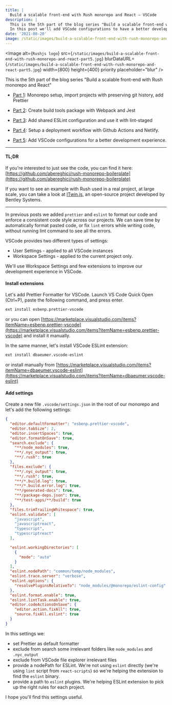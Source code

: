 ```yaml
---
title: |
  Build a scalable front-end with Rush monorepo and React — VSCode
description: |
  This is the 5th part of the blog series "Build a scalable front-end with Rush monorepo and React".
  In this post we'll add VSCode configurations to have a better development experience with monorepo.
date: '2021-08-20'
image: /static/images/build-a-scalable-front-end-with-rush-monorepo-and-react-part5.jpg
---
```


<Image
  alt={`Rushjs logo`}
  src={`/static/images/build-a-scalable-front-end-with-rush-monorepo-and-react-part5.jpg`}
  blurDataURL={`/static/images/build-a-scalable-front-end-with-rush-monorepo-and-react-part5.jpg`}
  width={800}
  height={400}
  priority
  placeholder="blur"
/>

This is the 5th part of the blog series "Build a scalable front-end with Rush monorepo and React"

- [Part 1](/blog/build-a-scalable-front-end-with-rush-monorepo-and-react--repo-setup+import-projects+prettier):
  Monorepo setup, import projects with preserving git history, add Prettier

- [Part 2](/blog/build-a-scalable-front-end-with-rush-monorepo-and-react--webpack+jest):
  Create build tools package with Webpack and Jest

- [Part 3](/blog/build-a-scalable-front-end-with-rush-monorepo-and-react--eslint+lint-staged):
  Add shared ESLint configuration and use it with lint-staged

- [Part 4](/blog/build-a-scalable-front-end-with-rush-monorepo-and-react--github-actions+netlify):
  Setup a deployment workflow with Github Actions and Netlify.

- [Part 5](/blog/build-a-scalable-front-end-with-rush-monorepo-and-react--vscode):
  Add VSCode configurations for a better development experience.

---

#### TL;DR

If you're interested to just see the code, you can find it here:
[https://github.com/abereghici/rush-monorepo-boilerplate](https://github.com/abereghici/rush-monorepo-boilerplate)

If you want to see an example with Rush used in a real project, at large scale, you can take a look at
[ITwin.js](https://github.com/imodeljs/imodeljs), an open-source project developed by Bentley Systems.

---

In previous posts we added `prettier` and `eslint` to format our code and enforce
a consistent code style across our projects. We can save time
by automatically format pasted code, or fix `lint` errors while writing code,
without running lint command to see all the errors.

VSCode provides two different types of settings:

- User Settings - applied to all VSCode instances
- Workspace Settings - applied to the current project only.

We'll use Workspace Settings and few extensions to improve our development experience
in VSCode.

#### Install extensions

Let's add Prettier Formatter for VSCode. Launch VS Code Quick Open (Ctrl+P),
paste the following command, and press enter.

```bash
ext install esbenp.prettier-vscode
```

or you can open [https://marketplace.visualstudio.com/items?itemName=esbenp.prettier-vscode](https://marketplace.visualstudio.com/items?itemName=esbenp.prettier-vscode)
and install it manually.

In the same manner, let's install VSCode ESLint extension:

```bash
ext install dbaeumer.vscode-eslint
```

or install manually from [https://marketplace.visualstudio.com/items?itemName=dbaeumer.vscode-eslint](https://marketplace.visualstudio.com/items?itemName=dbaeumer.vscode-eslint)

#### Add settings

Create a new file `.vscode/settings.json` in the root of our monorepo and let's add the following settings:

```json
{
  "editor.defaultFormatter": "esbenp.prettier-vscode",
  "editor.tabSize": 2,
  "editor.insertSpaces": true,
  "editor.formatOnSave": true,
  "search.exclude": {
    "**/node_modules": true,
    "**/.nyc_output": true,
    "**/.rush": true
  },
  "files.exclude": {
    "**/.nyc_output": true,
    "**/.rush": true,
    "**/*.build.log": true,
    "**/*.build.error.log": true,
    "**/generated-docs": true,
    "**/package-deps.json": true,
    "**/test-apps/**/build": true
  },
  "files.trimTrailingWhitespace": true,
  "eslint.validate": [
    "javascript",
    "javascriptreact",
    "typescript",
    "typescriptreact"
  ],

  "eslint.workingDirectories": [
    {
      "mode": "auto"
    }
  ],
  "eslint.nodePath": "common/temp/node_modules",
  "eslint.trace.server": "verbose",
  "eslint.options": {
    "resolvePluginsRelativeTo": "node_modules/@monorepo/eslint-config"
  },
  "eslint.format.enable": true,
  "eslint.lintTask.enable": true,
  "editor.codeActionsOnSave": {
    "editor.action.fixAll": true,
    "source.fixAll.eslint": true
  }
}
```

In this settings we:

- set Prettier as default formatter
- exclude from search some irrelevant folders like `node_modules` and `.nyc_output`
- exclude from VSCode file explorer irrelevant files
- provide a nodePath for ESLint. We're not using `eslint` directly
  (we're using `lint` script from `react-scripts`) so we're helping the extension
  to find the `eslint` binary.
- provide a path to `eslint` plugins. We're helping ESLint extension to pick up
  the right rules for each project.

I hope you'll find this settings useful.
